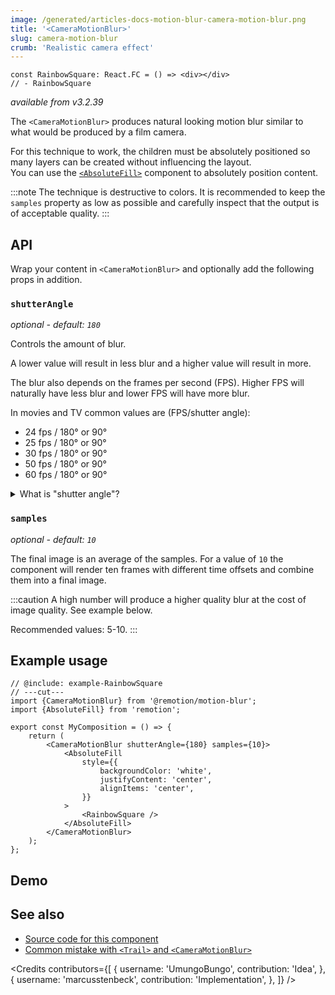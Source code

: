 ```yaml
---
image: /generated/articles-docs-motion-blur-camera-motion-blur.png
title: '<CameraMotionBlur>'
slug: camera-motion-blur
crumb: 'Realistic camera effect'
---
```



```twoslash include example
const RainbowSquare: React.FC = () => <div></div>
// - RainbowSquare
```

_available from v3.2.39_

The `<CameraMotionBlur>` produces natural looking motion blur similar to what would be produced by
a film camera.

For this technique to work, the children must be absolutely positioned so many layers can be created without influencing the layout.  
You can use the [`<AbsoluteFill>`](/docs/absolute-fill) component to absolutely position content.

:::note
The technique is destructive to colors. It is recommended to keep the `samples` property as low as
possible and carefully inspect that the output is of acceptable quality.
:::

## API

Wrap your content in `<CameraMotionBlur>` and optionally add the following props in addition.

### `shutterAngle`

_optional - default: `180`_

Controls the amount of blur.

A lower value will result in less blur and a higher value will result in more.

The blur also depends on the frames per second (FPS). Higher FPS will naturally have less blur and
lower FPS will have more blur.

In movies and TV common values are (FPS/shutter angle):

- 24 fps / 180&deg; or 90&deg;
- 25 fps / 180&deg; or 90&deg;
- 30 fps / 180&deg; or 90&deg;
- 50 fps / 180&deg; or 90&deg;
- 60 fps / 180&deg; or 90&deg;

<details>
<summary>What is "shutter angle"?</summary>
Many analog film cameras use rotating discs with partial cut-outs to block or let light through to
expose the analog film. Zero degrees is equal to completely blocking the light, and 360 degrees is
the same as not blocking any light at all.

The most common values used in the film industry are 90 and 180 degrees. These values are the same
as what you've experienced in most movies.

Read more here: [Rotary disc shutter on Wikipedia](https://en.wikipedia.org/wiki/Rotary_disc_shutter)

</details>

### `samples`

_optional - default: `10`_

The final image is an average of the samples. For a value of `10` the component will render ten
frames with different time offsets and combine them into a final image.

:::caution
A high number will produce a higher quality blur at the cost of image quality. See example below.

Recommended values: 5-10.
:::

## Example usage

```tsx twoslash
// @include: example-RainbowSquare
// ---cut---
import {CameraMotionBlur} from '@remotion/motion-blur';
import {AbsoluteFill} from 'remotion';

export const MyComposition = () => {
	return (
		<CameraMotionBlur shutterAngle={180} samples={10}>
			<AbsoluteFill
				style={{
					backgroundColor: 'white',
					justifyContent: 'center',
					alignItems: 'center',
				}}
			>
				<RainbowSquare />
			</AbsoluteFill>
		</CameraMotionBlur>
	);
};
```

## Demo

<CameraMotionBlurExample />

## See also

- [Source code for this component](https://github.com/remotion-dev/remotion/blob/main/packages/motion-blur/src/CameraMotionBlur.tsx)
- [Common mistake with `<Trail>` and `<CameraMotionBlur>`](/docs/motion-blur/common-mistake)

<Credits
	contributors={[
		{
			username: 'UmungoBungo',
			contribution: 'Idea',
		},
		{
			username: 'marcusstenbeck',
			contribution: 'Implementation',
		},
	]}
/>
